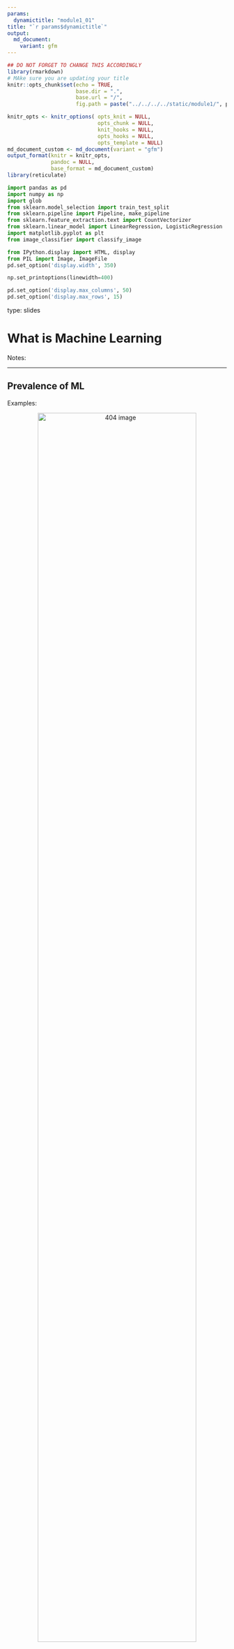 ```yaml
---
params:
  dynamictitle: "module1_01"
title: "`r params$dynamictitle`"
output: 
  md_document:
    variant: gfm
---
```



```r
## DO NOT FORGET TO CHANGE THIS ACCORDINGLY 
library(rmarkdown)
# MAke sure you are updating your title 
knitr::opts_chunk$set(echo = TRUE,
                      base.dir = ".", 
                      base.url = "/",
                      fig.path = paste("../../../../static/module1/", params$dynamictitle,"/", sep = ""))

knitr_opts <- knitr_options( opts_knit = NULL,
                             opts_chunk = NULL,
                             knit_hooks = NULL,
                             opts_hooks = NULL,
                             opts_template = NULL)
md_document_custom <- md_document(variant = "gfm")
output_format(knitr = knitr_opts,
              pandoc = NULL,
              base_format = md_document_custom)
library(reticulate)

```


```python
import pandas as pd
import numpy as np
import glob
from sklearn.model_selection import train_test_split
from sklearn.pipeline import Pipeline, make_pipeline
from sklearn.feature_extraction.text import CountVectorizer
from sklearn.linear_model import LinearRegression, LogisticRegression
import matplotlib.pyplot as plt
from image_classifier import classify_image

from IPython.display import HTML, display
from PIL import Image, ImageFile
pd.set_option('display.width', 350)

np.set_printoptions(linewidth=400)

pd.set_option('display.max_columns', 50)
pd.set_option('display.max_rows', 15)

```


type: slides

# What is Machine Learning 

Notes: <br>

---

## Prevalence of ML

Examples:

<center><img src='/module1/examples.png'  width = "85%" alt="404 image" /></center>


Notes: 

Machine learning is used often in our everyday lives. 

Some examples include:

- Voice assistance
- Google news
- Recommender Systems
- Face recognition
- Auto completion
- Stock market predictions
- Character recognition
- Self driving cars
- Cancer diagnosis
- Drug Discovery
- AlphaGo 

--- 

## What is Machine Learning?

* A field of study that gives computers the ability to learn without being explicitly programmed.*
<br>      -- Arthur Samuel (1959)


<center>
<img src="/module1/traditional-programming-vs-ML.png" height="800" width="800"> 
</center>


Notes: 

So what exactly is machine learning? 
According to Arthur Samuel an American pioneer in the field of computer gaming and artificial intelligence, it is: 

*"A field of study that gives computers the ability to learn without being explicitly programmed."*

is a different way to think about problem solving.

---

## Some concrete examples

<br>
<br>

## Example 1: Predict whether a patient has a liver disease or not

*Do not worry about the code right now. Just focus on the input and output in each example.*

Notes: To introduce the capabilities of machine learning, we are going to show you a few examples. 

The first one being the ability to predict whether a patient has a liver disease or not.

---

```python
df = pd.read_csv("data/indian_liver_patient.csv")
df = df.drop("Gender", axis=1)
df.loc[df["Dataset"] == 1, "Target"] = "Disease"
df.loc[df["Dataset"] == 2, "Target"] = "No Disease"
df = df.drop("Dataset", axis=1)
train_df, test_df = train_test_split(df, test_size=4, random_state=16)
train_df.head()
```


Notes: First we obtain our data on our patients and wrangle it as necessary. 

---


```python
from xgboost import XGBClassifier
X_train = train_df.drop(columns=['Target'], axis=1)
y_train = train_df['Target']
X_test = test_df.drop(columns=['Target'], axis=1)
y_test = test_df['Target']
model = XGBClassifier()
model.fit(X_train, y_train)
```




Notes: Next, we building a model and train our model using the labels we already have. Ignore this output here. It's just explaining what's going on in the model which we will explain soon. 

---

```python
pred_df = pd.DataFrame(
    {"Predicted label": model.predict(X_test).tolist(), "Actual label": y_test.tolist()}
)
df_concat = pd.concat([X_test.reset_index(drop=True), pred_df], axis=1)
df_concat
```


Notes: Next we take our model and use it to predict on unseen data. 
Here we can see that our model is predicting an outcome of the patience under the `Predicted label` column. 

---

<br>
<br>
<br>

## Example 2: Predict the label of a given image

Notes: We can also use it for image recognition. 

---

##  Predict labels with associated probabilities for unseen images  

```python
images = glob.glob("test_images/*.*")
for image in images:
    img = Image.open(image)
    img.load()
    plt.imshow(img)
    plt.show()
    df = classify_image(img)
    print(df.to_string(index=False))
```

<img src="/module1/module1_01/unnamed-chunk-6-1.png" width="300" />

```out
  Class  Probability
      ox     0.869893
  oxcart     0.065034
  sorrel     0.028593
 gazelle     0.010053

```


Notes: Here we already have a trained model which has been show thousands of images. If we give it images from our own collection, the model attempts to make a prediction of the contents of the image. In this case the model predicts the animal to be an `ox` with 86% probability. That's not bad. 

---


```python
images = glob.glob("test_images/*.*")
for image in images:
    img = Image.open(image)
    img.load()
    plt.imshow(img)
    plt.show()
    df = classify_image(img)
    print(df.to_string(index=False))
```

<img src="/module1/module1_01/unnamed-chunk-6-2.png" width="300" />

```out
            Class  Probability
            llama     0.123625
               ox     0.076333
           kelpie     0.071548
 ibex, Capra ibex     0.060569

```


Notes: In this case it's not so good it's confident in identifying the animal. The model in this case thinks our donkey image, is a llama but only with a probability of `0.12`. 

---

<br>
<br>
<br>

## Example 3: Predict sentiment expressed in a movie review (pos/neg)
*Attribution: The dataset `imdb_master.csv` was obtained from <a href="https://www.kaggle.com/uttam94/imdb-mastercsv" target="_blank">Kaggle</a>*

Notes: We also also use machine learning to predict negative or positive sentiment expressed in a movie review.

---

```python
imdb_df = pd.read_csv("data/imdb_master.csv", encoding="ISO-8859-1")
imdb_df = imdb_df[imdb_df["label"].str.startswith(("pos", "neg"))]
imdb_df = imdb_df.drop(["Unnamed: 0", "type"], axis=1)
train_df, test_df = train_test_split(imdb_df, test_size=0.10, random_state=12)
train_df.head()
```
```out
                                                review label         file
43020  Just caught it at the Toronto International Fi...   pos   3719_9.txt
49131  The movie itself made me want to go and call s...   pos  9219_10.txt
23701  I came across this movie on DVD purely by chan...   pos   8832_9.txt
4182   Having seen Carlo Lizzani's documentary on Luc...   neg   2514_4.txt
38521  I loved this film. I first saw it when I was 2...   pos  1091_10.txt
```

Notes:  First we wrangle our data so that we can train our model. This data contains the review as a column and a `label` column which contains values of either `pos` or `neg` for positive or negative. 

---

```python
X_train, y_train = train_df['review'], train_df['label']
X_test, y_test = train_df['review'], train_df['label']

clf = Pipeline(
    [
        ("vect", CountVectorizer(max_features=5000)),
        ("clf", LogisticRegression(max_iter=5000)),
    ]
)
clf.fit(X_train, y_train)
```

```out
Pipeline(steps=[('vect', CountVectorizer(max_features=5000)),
                ('clf', LogisticRegression(max_iter=5000))])
```

Notes: Next, we build our model and train on our existing data. Don't worry about the code here. 

---

```python
pred_dict = {
    "reviews": X_test[0:4],
    "prediction": y_test[0:4],
    "sentiment_predictions": clf.predict(X_test[0:4]),
}
pred_df = pd.DataFrame(pred_dict)
pred_df.head()
```

```out
                                                 reviews prediction sentiment_predictions
43020  Just caught it at the Toronto International Fi...        pos                   pos
49131  The movie itself made me want to go and call s...        pos                   pos
23701  I came across this movie on DVD purely by chan...        pos                   pos
4182   Having seen Carlo Lizzani's documentary on Luc...        neg                   neg
```

Notes: Once we have our model trained, we can then  predict on data we haven't seen before using the model we just built. 

---

<br>
<br>
<br>

## Example 4: Predict housing prices
*Attribution: The dataset `kc_house_data.csv` was obtained from <a href="https://www.kaggle.com/harlfoxem/housesalesprediction" target="_blank">Kaggle</a>*

Notes: Machine learning can also be used to predict housing prices.

---

```python
df = pd.read_csv("data/kc_house_data.csv")
df.drop(["id", "date"], axis=1, inplace=True)
train_df, test_df = train_test_split(df, test_size=0.2, random_state=4)
train_df.head()
```


Notes: We wrangle our data just as we did before. These data consist of the characteristics of houses in King County, USA. 

---

```python
import xgboost as xgb
from xgboost import XGBRegressor

X_train, y_train = train_df.drop("price", axis=1), train_df["price"]
X_test, y_test = test_df.drop("price", axis=1), train_df["price"]

model = XGBRegressor()
model.fit(X_train, y_train)
```

Notes: We build our model. 

---


```python
# Predict on unseen examples using the built model  
pred_df = pd.DataFrame(
    {"Predicted price": model.predict(X_test[0:4]).tolist(), "Actual price": y_test[0:4].tolist()}
)
df_concat = pd.concat([X_test[0:4].reset_index(drop=True), pred_df], axis=1)
df_concat.head()
```


Notes: And we predict on unseen examples using the built model.

---

## Questions to ponder on 

- What are the inputs and outputs in the examples above? 
- How are they different compared to traditional programs, for example, calculating factorial of a number? 
- What and how are we exactly "learning" in the above examples? In the image classification example, does the model have a concept of cats, dogs, and cheetahs? 
- What would it take to predict the correct label for an example the algorithm has not seen before?  
- Are we expected to get correct predictions for all possible examples? 
- How do we measure the success or failure of a machine learning model? In other words, if you want to use these program in the wild, how do you know how reliable it is?  
- What if the model misclassifies an unseen example? For instance, what if the model incorrectly diagnoses a patient with not having disease when they actually have the disease? Would it be acceptable? What would be the consequences? 
- Is it useful to know more fine-grained predictions (e.g., probabilities as we saw in Example 2) rather than just a yes or a no?

Notes: <br>

---

# Let’s apply what we learned!

Notes: <br>




